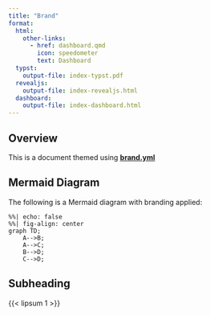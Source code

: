 ```yaml
---
title: "Brand"
format:
  html: 
    other-links:
      - href: dashboard.qmd
        icon: speedometer
        text: Dashboard
  typst: 
    output-file: index-typst.pdf
  revealjs:
    output-file: index-revealjs.html
  dashboard: 
    output-file: index-dashboard.html
---
```


## Overview

This is a document themed using [**brand.yml**](https://posit-dev.github.io/brand-yml/)

::: {.content-visible when-format="html:js"}

## Mermaid Diagram

The following is a Mermaid diagram with branding applied:
```mermaid
%%| echo: false
%%| fig-align: center
graph TD;
    A-->B;
    A-->C;
    B-->D;
    C-->D;
```

:::

## Subheading

{{< lipsum 1 >}}